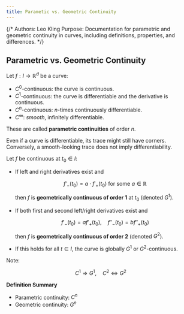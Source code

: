 ```yaml
---
title: Parametic vs. Geometric Continuity
---
```


{/*
Authors: Leo Kling
Purpose: Documentation for parametric and geometric continuity in curves, including definitions, properties, and differences.
*/}

## Parametric vs. Geometric Continuity

Let $f: I \to \mathbb{R}^d$ be a curve:

* $C^0$-continuous: the curve is continuous.
* $C^1$-continuous: the curve is differentiable and the derivative is continuous.
* $C^n$-continuous: $n$-times continuously differentiable.
* $C^\infty$: *smooth*, infinitely differentiable.

These are called **parametric continuities** of order $n$.

Even if a curve is differentiable, its trace might still have corners. Conversely, a smooth-looking trace does not imply differentiability.

Let $f$ be continuous at $t_0 \in I$:

* If left and right derivatives exist and

  $$
  f'_-(t_0) = a \cdot f'_+(t_0) \text{ for some } a \in \mathbb{R}
  $$

  then $f$ is **geometrically continuous of order 1** at $t_0$ (denoted $G^1$).

* If both first and second left/right derivatives exist and

  $$
  f'_-(t_0) = a f'_+(t_0), \quad f''_-(t_0) = b f''_+(t_0)
  $$

  then $f$ is **geometrically continuous of order 2** (denoted $G^2$).

* If this holds for all $t \in I$, the curve is globally $G^1$ or $G^2$-continuous.

Note:

$$
C^1 \Rightarrow G^1, \quad C^2 \Leftrightarrow G^2
$$

**Definition Summary**

* Parametric continuity: $C^n$
* Geometric continuity: $G^n$
